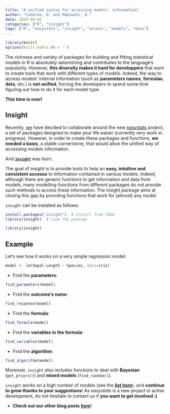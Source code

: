 ```yaml
---
title: "A unified syntax for accessing models' information"
author: "Lüdecke, D. and Makowski, D."
date: 2019-04-02
categories: ["R", "insight"]
tags: ["R", "easystats", "insight", "access", "models", "data"]
---
```



```r
library(knitr)
options(knitr.kable.NA = '')
```




The richness and variety of packages for building and fitting statistical models in R is absolutely astonishing and contributes to the language's popularity. However, **this diversity makes it hard for developpers** that want to create tools that work with different types of models. Indeed, the way to access models' internal information (such as **parameters names**, **formulae**, **data**, etc.) is **not unified**, forcing the developers to spend some time figuring out how to do it for each model type.

**This time is over!**

## Insight

Recently, [we](https://github.com/orgs/easystats/people) have decided to collaborate around the new [easystats](https://github.com/easystats) project, a set of packages designed to make your life easier (currently very work in progress). However, in order to create these packages and functions, **we needed a basis**, a stable cornerstone, that would allow the unified way of accessing models information. 

And [**`insight`**](https://github.com/easystats/insight) was born.

The goal of insight is to provide tools to help an **easy, intuitive and consistent accesss** to information contained in various models. Indeed, although there are generic functions to get information and data from models, many modelling-functions from different packages do not provide such methods to access these information. The insight package aims at closing this gap by providing functions that work for (almost) any model.

`insight` can be installed as follows:

```r
install.packages("insight")  # Install from CRAN
library(insight)  # Load the package
```
```r
library(insight) 
```

## Example

Let's see how it works on a very simple regression model:

```r
model <- lm(Sepal.Length ~ Species, data=iris)
```

- Find the **parameters**:

```r
find_parameters(model)
```

- Find the **outcome's name**:

```r
find_response(model)
```

- Find the **formula**:

```r
find_formula(model)
```

- Find the **variables in the formula**:

```r
find_variables(model)
```

- Find the **algorithm**:

```r
find_algorithm(model)
```


Moreover, `insight` also includes functions to deal with **Bayesian** (`get_priors()`) and **mixed models** (`find_random()`).

`insight` works on a high number of models (see the [**list here**](https://github.com/easystats/insight/blob/master/README.md#list-of-supported-packages-and-models)), and **continue to grow thanks to your suggestions**! As *easystats* is a new project in active development, do not hesitate to contact us if **you want to get involved :)**

- **Check out our other blog posts** [***here***](https://easystats.github.io/blog/posts/)!
